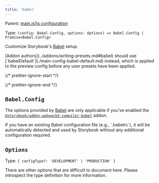 ```yaml
---
title: 'babel'
---
```


Parent: [main.js|ts configuration](./main-config.md)

Type: `(config: Babel.Config, options: Options) => Babel.Config | Promise<Babel.Config>`

Customize Storybook's [Babel](https://babeljs.io/) setup.

<Callout variant="info" icon="💡">
  [Addon authors](../addons/writing-presets.md#babel) should use [`babelDefault`](./main-config-babel-default.md) instead, which is applied to the preview config before any user presets have been applied.
</Callout>

{/* prettier-ignore-start */}

<CodeSnippets path="main-config-babel.md" />

{/* prettier-ignore-end */}

## `Babel.Config`

The options provided by [Babel](https://babeljs.io/docs/options) are only applicable if you've enabled the [`@storybook/addon-webpack5-compiler-babel`](https://storybook.js.org/addons/@storybook/addon-webpack5-compiler-babel) addon.

<Callout variant="info">
  If you have an existing Babel configuration file (e.g., `.babelrc`), it will be automatically detected and used by Storybook without any additional configuration required.
</Callout>

## `Options`

Type: `{ configType?: 'DEVELOPMENT' | 'PRODUCTION' }`

There are other options that are difficult to document here. Please introspect the type definition for more information.
